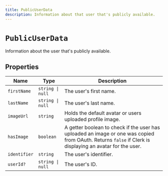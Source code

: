 ---
title: PublicUserData
description: Information about that user that's publicly available.
---

# `PublicUserData`

Information about the user that's publicly available.

## Properties

| Name | Type | Description |
| --- | --- | --- |
| `firstName` | `string \| null` | The user's first name. |
| `lastName` | `string \| null` | The user's last name. |
| `imageUrl` | `string` | Holds the default avatar or users uploaded profile image. |
| `hasImage` | `boolean` | A getter boolean to check if the user has uploaded an image or one was copied from OAuth. Returns `false` if Clerk is displaying an avatar for the user. |
| `identifier` | `string` | The user's identifier. |
| `userId?` | `string \| null` | The user's ID. |
